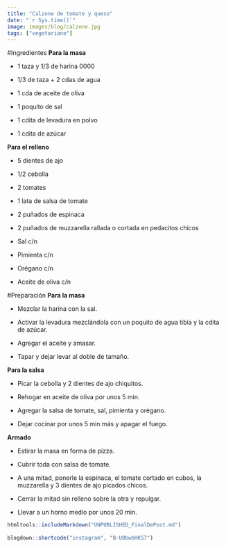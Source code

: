 ```yaml
---
title: "Calzone de tomate y queso"
date: "`r Sys.time()`"
image: images/blog/calzone.jpg
tags: ["vegetariano"]
---
```


#Ingredientes
**Para la masa**

- 1 taza y 1/3 de harina 0000

- 1/3 de taza + 2 cdas de agua

- 1 cda de aceite de oliva

- 1 poquito de sal

- 1 cdita de levadura en polvo

- 1 cdita de azúcar


**Para el relleno**

- 5 dientes de ajo

- 1/2 cebolla

- 2 tomates

- 1 lata de salsa de tomate

- 2 puñados de espinaca

- 2 puñados de muzzarella rallada o cortada en pedacitos chicos

- Sal c/n

- Pimienta c/n

- Orégano c/n

- Aceite de oliva c/n

#Preparación
**Para la masa**

- Mezclar la harina con la sal.

- Activar la levadura mezclándola con un poquito de agua tibia y la cdita de azúcar.

- Agregar el aceite y amasar.

- Tapar y dejar levar al doble de tamaño.


**Para la salsa**

- Picar la cebolla y 2 dientes de ajo chiquitos.

- Rehogar en aceite de oliva por unos 5 min.

- Agregar la salsa de tomate, sal, pimienta y orégano.

- Dejar cocinar por unos 5 min más y apagar el fuego.

**Armado**

- Estirar la masa en forma de pizza.

- Cubrir toda con salsa de tomate.

- A una mitad, ponerle la espinaca, el tomate cortado en cubos, la muzzarella y 3 dientes de ajo picados chicos.

- Cerrar la mitad sin relleno sobre la otra y repulgar.

- Llevar a un horno medio por unos 20 min.


```r
htmltools::includeMarkdown("UNPUBLISHED_FinalDePost.md")
 
blogdown::shortcode("instagram", "B-U0bwbHKS7")

```
